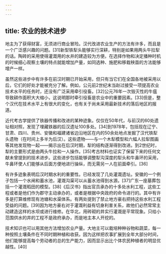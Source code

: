 ```yaml
---
---
---
```

title: 农业的技术进步
---



地主为了获得财富，无须进行商业冒险。汉代改进农业生产的方法有许多，而且是一个广泛感兴趣的问题。[31]新型铁犁头能够实行深耕，特别是如果用两头牛拉犁的话。陶砖的采用使得灌溉用的水井的建造较为方便。在选择作物和决定播种时机的时候细心观察土壤的特点就能增加产量，如同选种、施肥和移栽秧苗的方法能够增产一样。

虽然这些进步中有许多在前汉时期已开始采用，但只有当它们在全国各地被采用以后，它们的好处才能被充分了解。例如，公元前2世纪末当赵过接受一项提高农业技术水平的任务时，还没有广泛采用牵引役畜。[32]公元76年一次毁灭性的牛瘟导致耕作面积大大缩小，这说明那时牵引役畜是农业中的重要因素。[33]但是，整个汉代在技术水平上有很大的变化，也有关于尚未采用最新技术的落后地区的报道。

近代考古学提供了铁器传播和改进的某种迹象。仅仅在50年代，与前汉的60处遗址相对照，发现了埋藏铁器的后汉遗址100多处。[34]到1978年，包括现在辽宁、甘肃、四川、贵州、安徽和福建诸省边沿地区在内的50余处地点发掘了汉代铁犁头遗物（在时间上多半为后汉）。这些遗物——与一个木犁模型和六幅人拉犁图画等其他发现物一起——揭示出在后汉时期，犁的结构逐渐得到改进。到2世纪时，犁的主要形式是由两头牛拉和一人操作。[35]考古材料也证实了保留下来的任何文献未曾提到的技术进步。这些进步包括能够调整犁沟深度的犁头和牛鼻环的采用，牛鼻环使人们能够从后面方便地进行操纵，而无需另一人在前面牵引。[36]

有许多迹象表明后汉时期水利的重要性。已经发现了几处灌溉遗址。安徽的一个例子包括一个水闸和蓄水池，灌溉沟渠可以从蓄水池得到水源。[37]广东一座墓葬包括一个灌溉稻田的模型。[38]《后汉书》指出官员承办的十多处水利工程，这些工程或者是他们作为郡守主动承办的，或者是根据中央政府的命令进行的。其中有许多是打算维修现有池塘和水渠体系。有两处提到了禁止地方豪右把持这些水利工程受益的问题。[39]因为地方豪右对于灌溉利益有切身利害关系，故他们必然常常主动建造这样的水坝或进行维修。在华北，用砖砌的井实行灌溉是平常现象。只给小范围供水的井的工程不是政府承办，而是地主本人开挖的。

技术知识也可以用其他方法增加农业产量。大地主可以栽培种种谷物和蔬菜，每一种按照土壤条件在不同时期种植和收获。因为这样把农事扩展到全年大部分时间，他们能够提高每个劳动者的总的生产能力，因而显示出比个体农民种植者的明显优越性。[40]